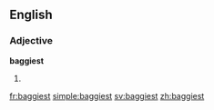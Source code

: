 ==English==

===Adjective===
'''baggiest'''

# {{en-superlative of|baggy}}

[[fr:baggiest]]
[[simple:baggiest]]
[[sv:baggiest]]
[[zh:baggiest]]